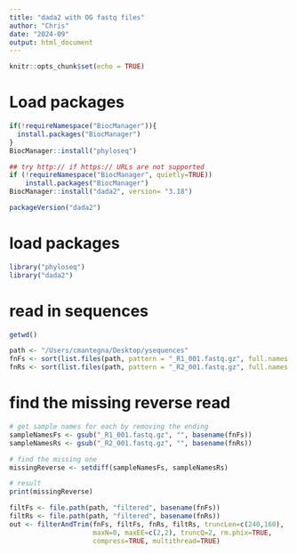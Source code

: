```yaml
---
title: "dada2 with OG fastq files"
author: "Chris"
date: "2024-09"
output: html_document
---
```


```r
knitr::opts_chunk$set(echo = TRUE)
```

# Load packages
```r

if(!requireNamespace("BiocManager")){
  install.packages("BiocManager")
}
BiocManager::install("phyloseq")

```

```r

## try http:// if https:// URLs are not supported
if (!requireNamespace("BiocManager", quietly=TRUE))
    install.packages("BiocManager")
BiocManager::install("dada2", version= "3.18")

packageVersion("dada2")


```

# load packages
```r

library("phyloseq")
library("dada2")

```

# read in sequences
```r

getwd()

path <- "/Users/cmantegna/Desktop/ysequences" 
fnFs <- sort(list.files(path, pattern = "_R1_001.fastq.gz", full.names = TRUE))
fnRs <- sort(list.files(path, pattern = "_R2_001.fastq.gz", full.names = TRUE))

```

# find the missing reverse read
```r

# get sample names for each by removing the ending
sampleNamesFs <- gsub("_R1_001.fastq.gz", "", basename(fnFs))
sampleNamesRs <- gsub("_R2_001.fastq.gz", "", basename(fnRs))

# find the missing one
missingReverse <- setdiff(sampleNamesFs, sampleNamesRs)

# result
print(missingReverse)

```


```r

filtFs <- file.path(path, "filtered", basename(fnFs))
filtRs <- file.path(path, "filtered", basename(fnRs))
out <- filterAndTrim(fnFs, filtFs, fnRs, filtRs, truncLen=c(240,160),
                     maxN=0, maxEE=c(2,2), truncQ=2, rm.phix=TRUE,
                     compress=TRUE, multithread=TRUE)

```

